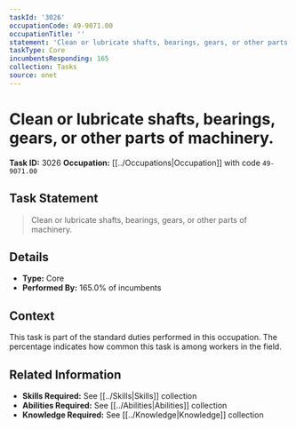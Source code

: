 ```yaml
---
taskId: '3026'
occupationCode: 49-9071.00
occupationTitle: ''
statement: 'Clean or lubricate shafts, bearings, gears, or other parts of machinery.'
taskType: Core
incumbentsResponding: 165
collection: Tasks
source: onet
---
```

# Clean or lubricate shafts, bearings, gears, or other parts of machinery.

**Task ID:** 3026
**Occupation:** [[../Occupations|Occupation]] with code `49-9071.00`

## Task Statement

> Clean or lubricate shafts, bearings, gears, or other parts of machinery.

## Details

- **Type:** Core
- **Performed By:** 165.0% of incumbents

## Context

This task is part of the standard duties performed in this occupation. The percentage indicates how common this task is among workers in the field.

## Related Information

- **Skills Required:** See [[../Skills|Skills]] collection
- **Abilities Required:** See [[../Abilities|Abilities]] collection
- **Knowledge Required:** See [[../Knowledge|Knowledge]] collection
